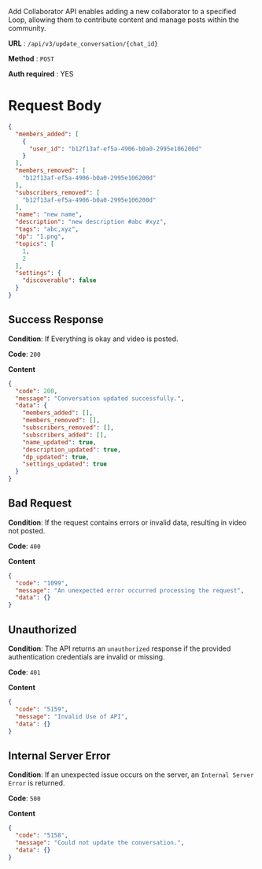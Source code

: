 Add Collaborator API enables adding a new collaborator to a specified Loop, allowing them to contribute content and manage posts within the community.

**URL**  :  `/api/v3/update_conversation/{chat_id}`

**Method**  :  `POST`

**Auth required**  : YES


# Request Body

```json
{
  "members_added": [
    {
      "user_id": "b12f13af-ef5a-4906-b0a0-2995e106200d"
    }
  ],
  "members_removed": [
    "b12f13af-ef5a-4906-b0a0-2995e106200d"
  ],
  "subscribers_removed": [
    "b12f13af-ef5a-4906-b0a0-2995e106200d"
  ],
  "name": "new name",
  "description": "new description #abc #xyz",
  "tags": "abc,xyz",
  "dp": "1.png",
  "topics": [
    1,
    2
  ],
  "settings": {
    "discoverable": false
  }
}
```

## Success Response

**Condition**: If Everything is okay and video is posted. 

**Code**: `200`

**Content**
```json
{
  "code": 200,
  "message": "Conversation updated successfully.",
  "data": {
    "members_added": [],
    "members_removed": [],
    "subscribers_removed": [],
    "subscribers_added": [],
    "name_updated": true,
    "description_updated": true,
    "dp_updated": true,
    "settings_updated": true
  }
}
```

## Bad Request

**Condition**: If the request contains errors or invalid data, resulting in video not posted.

**Code**: `400`

**Content**
```json
{
  "code": "1099",
  "message": "An unexpected error occurred processing the request",
  "data": {}
}
```

## Unauthorized

**Condition**: The API returns an `unauthorized` response if the provided authentication credentials are invalid or missing.

**Code**: `401`

**Content**
```json
{
  "code": "5159",
  "message": "Invalid Use of API",
  "data": {}
}
```
##   Internal Server Error

**Condition**: If an unexpected issue occurs on the server, an `Internal Server Error` is returned.

**Code**: `500`

**Content**
```json
{
  "code": "5158",
  "message": "Could not update the conversation.",
  "data": {}
}
```
